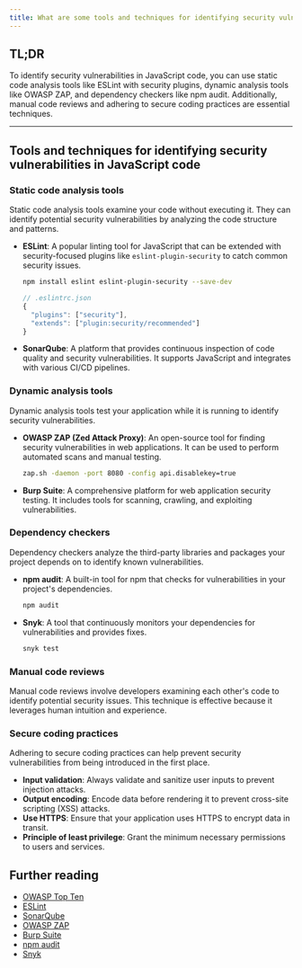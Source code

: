 ```yaml
---
title: What are some tools and techniques for identifying security vulnerabilities in JavaScript code?
---
```


## TL;DR

To identify security vulnerabilities in JavaScript code, you can use static code analysis tools like ESLint with security plugins, dynamic analysis tools like OWASP ZAP, and dependency checkers like npm audit. Additionally, manual code reviews and adhering to secure coding practices are essential techniques.

---

## Tools and techniques for identifying security vulnerabilities in JavaScript code

### Static code analysis tools

Static code analysis tools examine your code without executing it. They can identify potential security vulnerabilities by analyzing the code structure and patterns.

- **ESLint**: A popular linting tool for JavaScript that can be extended with security-focused plugins like `eslint-plugin-security` to catch common security issues.
  ```bash
  npm install eslint eslint-plugin-security --save-dev
  ```
  ```javascript
  // .eslintrc.json
  {
    "plugins": ["security"],
    "extends": ["plugin:security/recommended"]
  }
  ```

- **SonarQube**: A platform that provides continuous inspection of code quality and security vulnerabilities. It supports JavaScript and integrates with various CI/CD pipelines.

### Dynamic analysis tools

Dynamic analysis tools test your application while it is running to identify security vulnerabilities.

- **OWASP ZAP (Zed Attack Proxy)**: An open-source tool for finding security vulnerabilities in web applications. It can be used to perform automated scans and manual testing.
  ```bash
  zap.sh -daemon -port 8080 -config api.disablekey=true
  ```

- **Burp Suite**: A comprehensive platform for web application security testing. It includes tools for scanning, crawling, and exploiting vulnerabilities.

### Dependency checkers

Dependency checkers analyze the third-party libraries and packages your project depends on to identify known vulnerabilities.

- **npm audit**: A built-in tool for npm that checks for vulnerabilities in your project's dependencies.
  ```bash
  npm audit
  ```

- **Snyk**: A tool that continuously monitors your dependencies for vulnerabilities and provides fixes.
  ```bash
  snyk test
  ```

### Manual code reviews

Manual code reviews involve developers examining each other's code to identify potential security issues. This technique is effective because it leverages human intuition and experience.

### Secure coding practices

Adhering to secure coding practices can help prevent security vulnerabilities from being introduced in the first place.

- **Input validation**: Always validate and sanitize user inputs to prevent injection attacks.
- **Output encoding**: Encode data before rendering it to prevent cross-site scripting (XSS) attacks.
- **Use HTTPS**: Ensure that your application uses HTTPS to encrypt data in transit.
- **Principle of least privilege**: Grant the minimum necessary permissions to users and services.

## Further reading

- [OWASP Top Ten](https://owasp.org/www-project-top-ten/)
- [ESLint](https://eslint.org/)
- [SonarQube](https://www.sonarqube.org/)
- [OWASP ZAP](https://www.zaproxy.org/)
- [Burp Suite](https://portswigger.net/burp)
- [npm audit](https://docs.npmjs.com/cli/v7/commands/npm-audit)
- [Snyk](https://snyk.io/)

